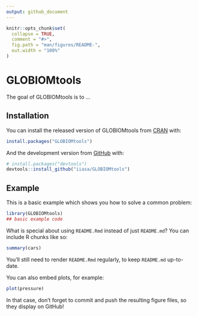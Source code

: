 ```yaml
---
output: github_document
---
```


<!-- README.md is generated from README.Rmd. Please edit that file -->

```r
knitr::opts_chunk$set(
  collapse = TRUE,
  comment = "#>",
  fig.path = "man/figures/README-",
  out.width = "100%"
)
```
# GLOBIOMtools

<!-- badges: start -->
<!-- badges: end -->

The goal of GLOBIOMtools is to ...

## Installation

You can install the released version of GLOBIOMtools from [CRAN](https://CRAN.R-project.org) with:

``` r
install.packages("GLOBIOMtools")
```

And the development version from [GitHub](https://github.com/) with:

``` r
# install.packages("devtools")
devtools::install_github("iiasa/GLOBIOMtools")
```
## Example

This is a basic example which shows you how to solve a common problem:

```r
library(GLOBIOMtools)
## basic example code
```

What is special about using `README.Rmd` instead of just `README.md`? You can include R chunks like so:

```r
summary(cars)
```

You'll still need to render `README.Rmd` regularly, to keep `README.md` up-to-date.

You can also embed plots, for example:

```r
plot(pressure)
```

In that case, don't forget to commit and push the resulting figure files, so they display on GitHub!
